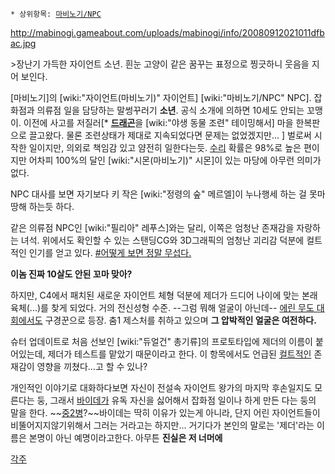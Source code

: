  * 상위항목: [[마비노기/NPC]]

http://mabinogi.gameabout.com/uploads/mabinogi/info/20080912021011dfbac.jpg

>장난기 가득한 자이언트 소년. 흰눈 고양이 같은 꿈꾸는 표정으로 찡긋하니 웃음을 지어 보인다.

[마비노기]의 [wiki:"자이언트(마비노기)" 자이언트] [wiki:"마비노기/NPC" NPC]. 잡화점과 의류점 일을 담당하는 말썽꾸러기 '''소년'''. 공식 소개에 의하면 10세도 안되는 꼬맹이.
이전에 사고를 저질러[* '''[[드래곤]]'''을 [wiki:"야생 동물 조련" 테이밍해서] 마을 한복판으로 끌고왔다. 물론 조련상태가 제대로 지속되었다면 문제는 없었겠지만... ] 벌로써 시작한 일이지만, 의외로 책임감 있고 얌전히 일한다는듯. [[수리]] 확률은 98%로 높은 편이지만 어차피 100%의 달인 [wiki:"시몬(마비노기)" 시몬]이 있는 마당에 아무런 의미가 없다.

NPC 대사를 보면 자기보다 키 작은 [wiki:"정령의 숲" 메르엘]이 누나행세 하는 걸 못마땅해 하는듯 하다.

같은 의류점 NPC인 [wiki:"필리아" 레푸스]와는 달리, 이쪽은 엄청난 존재감을 자랑하는 녀석. 위에서도 확인할 수 있는 스탠딩CG와 3D그래픽의 엄청난 괴리감 덕분에 컬트적인 인기를 얻고 있다. [http://mabinogi.nexon.com/C3/post.asp?id=A0X95221999X95222X15X2 #어떻게 보면 정말 무섭다.]

'''이놈 진짜 10살도 안된 꼬마 맞아?'''

하지만, C4에서 패치된 새로운 자이언트 체형 덕분에 제더가 드디어 나이에 맞는 본래 육체(...)를 찾게 되었다. 거의 전신성형 수준. --그럼 뭐해 얼굴이 아닌데-- [[에린 무도 대회]]에서도 구경꾼으로 등장. 춤1 제스처를 취하고 있으며 '''그 압박적인 얼굴은 여전하다.'''

슈터 업데이트로 처음 선보인 [wiki:"듀얼건" 총기류]의 프로토타입에 제더의 이름이 붙어있는데, 제더가 테스트를 맡았기 때문이라고 한다. 이 항목에서도 언급된 [[컬트]]적인 존재감이 영향을 끼쳤다…고 할 수 있나?

개인적인 이야기로 대화하다보면 자신이 전설속 자이언트 왕가의 마지막 후손일지도 모른다는 둥, 그래서 [[바이데]]가 유독 자신을 싫어해서 잡화점 일이나 하게 만든 다는 둥의 말을 한다.  ~~[[중2병]]?~~바이데는 딱히 이유가 있는게 아니라, 단지 어린 자이언트들이 비뚤어지지않기위해서 그러는 거라고는 하지만... 거기다가 본인의 말로는 '제더'라는 이름은 본명이 아닌 예명이라고한다. 아무튼 '''진실은 저 너머에'''


[[각주]]

